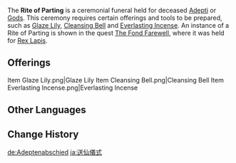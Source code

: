 {{Terminology Infobox
|type         = Lore
|type2        = Ceremonies
|region       = Liyue
}}
The '''Rite of Parting''' is a ceremonial funeral held for deceased [[Adepti]] or [[Gods]]. This ceremony requires certain offerings and tools to be prepared, such as [[Glaze Lily]], [[Cleansing Bell]] and [[Everlasting Incense]]. An instance of a Rite of Parting is shown in the quest [[The Fond Farewell]], where it was held for [[Rex Lapis]].

==Offerings==
<gallery>
Item Glaze Lily.png|Glaze Lily
Item Cleansing Bell.png|Cleansing Bell
Item Everlasting Incense.png|Everlasting Incense
</gallery>

==Other Languages==
{{Other Languages
|en       = Rite of Parting
|zhs      = 送仙典仪
|zhs_rm   = Sòngxiān Diǎnyí
|zht      = 送仙典儀
|zht_rm   = Sòngxiān Diǎnyí
|zh_tl    = Adeptus Send-Off Ritual
|ja       = {{Rubi|送|そう|仙|せん|儀|ぎ|式|しき}}
|ja_rm    = Sousen Gishiki
|ja_tl    = Adeptus Send-Off Ritual
|ko       = {{tt|송신의례|送神儀禮}}
|ko_rm    = Songsin Uirye
|ko_tl    = God Send-Off Ritual
|es       = Rito del Ascenso
|es_tl    = Rite of the Ascent
|fr       = Rituel de l'ascension
|fr_tl    = Ritual of the Ascension
|ru       = Церемония Вознесения
|ru_tl    = Ascension Ceremony
|th       = พิธีส่งเซียน
|th_rm    = Phithi Song Sian
|th_tl    = 
|vi       = {{tt|Điển Lễ|典禮}} {{tt|Tiễn Tiên|餞仙}}
|vi_tl    = Adeptus Send-Off Ritual
|de       = Adeptenabschied
|de_tl    = Adeptus Parting
|id       = Rite of Parting
|pt       = Ritual de Ascensão
|pt_tl    = Ritual of Ascension
|tr       = 
|tr_tl    = 
|it       = 
|it_tl    = 
}}

==Change History==
{{Change History|introduced=1.0}}

[[de:Adeptenabschied]]
[[ja:送仙儀式]]